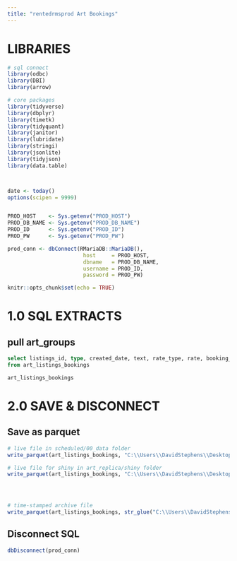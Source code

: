 ```yaml
---
title: "rentedrmsprod Art Bookings"
---
```



# LIBRARIES
```r

# sql connect
library(odbc)
library(DBI)
library(arrow)

# core packages
library(tidyverse)
library(dbplyr)
library(timetk)
library(tidyquant)
library(janitor)
library(lubridate)
library(stringi)
library(jsonlite)
library(tidyjson)
library(data.table)



date <- today()
options(scipen = 9999)


PROD_HOST    <- Sys.getenv("PROD_HOST")
PROD_DB_NAME <- Sys.getenv("PROD_DB_NAME")
PROD_ID      <- Sys.getenv("PROD_ID")
PROD_PW      <- Sys.getenv("PROD_PW")

prod_conn <- dbConnect(RMariaDB::MariaDB(),
                        host     = PROD_HOST,
                        dbname   = PROD_DB_NAME,
                        username = PROD_ID,
                        password = PROD_PW)

knitr::opts_chunk$set(echo = TRUE)
```




# 1.0 SQL EXTRACTS
## pull art_groups
```sql
select listings_id, type, created_date, text, rate_type, rate, booking_date
from art_listings_bookings
```




```r
art_listings_bookings
```



# 2.0 SAVE & DISCONNECT
## Save as parquet
```r
# live file in scheduled/00_data folder
write_parquet(art_listings_bookings, "C:\\Users\\DavidStephens\\Desktop\\Github\\scheduled\\00_data\\art_listings_bookings.parquet")

# live file for shiny in art_replica/shiny folder
write_parquet(art_listings_bookings, "C:\\Users\\DavidStephens\\Desktop\\Github\\artr_replica\\shiny\\art_listings_bookings.parquet")




# time-stamped archive file
write_parquet(art_listings_bookings, str_glue("C:\\Users\\DavidStephens\\Desktop\\Github\\scheduled\\00_data\\archive\\{date}_art_listings_bookings.parquet"))
```


## Disconnect SQL
```r
dbDisconnect(prod_conn)
```














